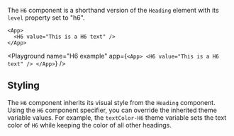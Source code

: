 The `H6` component is a shorthand version of the `Heading` element with its `level` property set to "h6".

```ueml copy
<App>
  <H6 value="This is a H6 text" />
</App>
```

<Playground
  name="H6 example"
  app={`
  <App>
    <H6 value="This is a H6 text" />
  </App>
  `}
/>

## Styling

The `H6` component inherits its visual style from the `Heading` component.
Using the `H6` component specifier, you can override the inherited theme variable values.
For example, the `textColor-H6` theme variable sets the text color of `H6` while keeping the color of all other headings.
